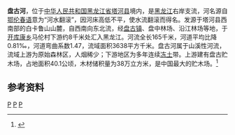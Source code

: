 {{Otheruses|芙蓉江|subject=[[黑龙江省|黑龙江省]][[黑龙江|黑龙江]]的一级支流|other=中国西南部[[乌江|乌江]]的一条支流}}
'''盘古河'''，位于[[中华人民共和国|中华人民共和国]][[黑龙江省|黑龙江省]][[塔河县|塔河县]]境内，是[[黑龙江|黑龙江]]右岸支流，河名源自[[鄂伦春语|鄂伦春语]]意为“河水翻滚”，因河床高低不平，使水流翻滚而得名。发源于塔河县西南部的白卡鲁山山麓，自西南向东北流，经[[盘古镇|盘古镇]]、盘中林场、沿江林场等地，于[[开库康乡|开库康乡]]马伦村下游约8千米处汇入黑龙江。河流全长165千米，河道平均比降0.81‰，河道弯曲系数1.47，流域面积3638平方千米。盘古河属于山溪性河流，流域上游为原始森林区，人烟稀少；下游地区为多年连续[[冻土|冻土]]带。上游建有盘古贮木场，占地面积40.1公顷，木材储积量为38万立方米，是中国最大的贮木场。<ref name="中国河湖大典">{{cite book zh |author=《[[中国河湖大典|中国河湖大典]]》编纂委员会 |title=《中国河湖大典·黑龙江、辽河卷》 |format=M |edition=1 |location=北京 |publisher=中国水利水电出版社 |date=2014年4月 |pages=31页 |id= ISBN 978-7-5170-1950-3}}</ref>

== 参考资料 ==
{{reflist}}

[[Category:黑龙江河流|P]]
[[Category:黑龍江水系|P]]
[[Category:塔河县|P]]
